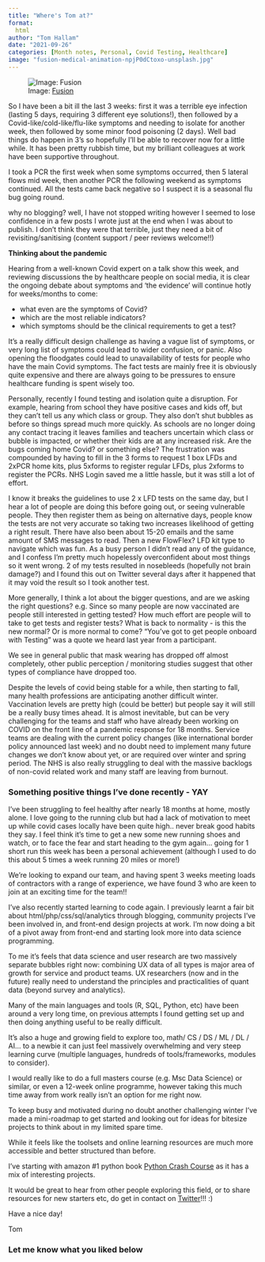 ```yaml
---
title: "Where's Tom at?"
format:
  html
author: "Tom Hallam"
date: "2021-09-26"
categories: [Month notes, Personal, Covid Testing, Healthcare]
image: "fusion-medical-animation-npjP0dCtoxo-unsplash.jpg"
---
```


![Image: [Fusion](https://unsplash.com/photos/npjP0dCtoxo){.external target="_blank"}](fusion-medical-animation-npjP0dCtoxo-unsplash.jpg)

So I have been a bit ill the last 3 weeks: first it was a terrible eye infection (lasting 5 days, requiring 3 different eye solutions!), then followed by a Covid-like/cold-like/flu-like symptoms and needing to isolate for another week, then followed by some minor food poisoning (2 days). Well bad things do happen in 3's so hopefully I'll be able to recover now for a little while. It has been pretty rubbish time, but my brilliant colleagues at work have been supportive throughout.

I took a PCR the first week when some symptoms occurred, then 5 lateral flows mid week, then another PCR the following weekend as symptoms continued. All the tests came back negative so I suspect it is a seasonal flu bug going round.

why no blogging? well, I have not stopped writing however I seemed to lose confidence in a few posts I wrote just at the end when I was about to publish. I don't think they were that terrible, just they need a bit of revisiting/sanitising (content support / peer reviews welcome!!)

**Thinking about the pandemic**

Hearing from a well-known Covid expert on a talk show this week, and reviewing discussions the by healthcare people on social media, it is clear the ongoing debate about symptoms and 'the evidence' will continue hotly for weeks/months to come:

* what even are the symptoms of Covid?
* which are the most reliable indicators?
* which symptoms should be the clinical requirements to get a test?

It's a really difficult design challenge as having a vague list of symptoms, or very long list of symptoms could lead to wider confusion, or panic. Also opening the floodgates could lead to unavailability of tests for people who have the main Covid symptoms. The fact tests are mainly free it is obviously quite expensive and there are always going to be pressures to ensure healthcare funding is spent wisely too.

Personally, recently I found testing and isolation quite a disruption. For example, hearing from school they have positive cases and kids off, but they can't tell us any which class or group. They also don't shut bubbles as before so things spread much more quickly. As schools are no longer doing any contact tracing it leaves families and teachers uncertain which class or bubble is impacted, or whether their kids are at any increased risk. Are the bugs coming home Covid? or something else? The frustration was compounded by having to fill in the 3 forms to request 1 box LFDs and 2xPCR home kits, plus 5xforms to register regular LFDs, plus 2xforms to register the PCRs. NHS Login saved me a little hassle, but it was still a lot of effort.

I know it breaks the guidelines to use 2 x LFD tests on the same day, but I hear a lot of people are doing this before going out, or seeing vulnerable people. They then register them as being on alternative days, people know the tests are not very accurate so taking two increases likelihood of getting a right result.
There have also been about 15-20 emails and the same amount of SMS messages to read. Then a new FlowFlex? LFD kit type to navigate which was fun. As a busy person I didn't read any of the guidance, and I confess I'm pretty much hopelessly overconfident about most things so it went wrong. 2 of my tests resulted in nosebleeds (hopefully not brain damage?) and I found this out on Twitter several days after it happened that it may void the result so I took another test.

More generally, I think a lot about the bigger questions, and are we asking the right questions? e.g. Since so many people are now vaccinated are people still interested in getting tested? How much effort are people will to take to get tests and register tests? What is back to normality - is this the new normal? Or is more normal to come? "You've got to get people onboard with Testing" was a quote we heard last year from a participant.

We see in general public that mask wearing has dropped off almost completely, other public perception / monitoring studies suggest that other types of compliance have dropped too.

Despite the levels of covid being stable for a while, then starting to fall, many health professions are anticipating another difficult winter. Vaccination levels are pretty high (could be better) but people say it will still be a really busy times ahead. It is almost inevitable, but can be very challenging for the teams and staff who have already been working on COVID on the front line of a pandemic response for 18 months. Service teams are dealing with the current policy changes (like international border policy announced last week) and no doubt need to implement many future changes we don't know about yet, or are required over winter and spring period. The NHS is also really struggling to deal with the massive backlogs of non-covid related work and many staff are leaving from burnout.

### **Something positive things I've done recently - YAY**

I've been struggling to feel healthy after nearly 18 months at home, mostly alone. I love going to the running club but had a lack of motivation to meet up while covid cases locally have been quite high.. never break good habits they say. I feel think it's time to get a new some new running shoes and watch, or to face the fear and start heading to the gym again... going for 1 short run this week has been a personal achievement (although I used to do this about 5 times a week running 20 miles or more!)

We're looking to expand our team, and having spent 3 weeks meeting loads of contractors with a range of experience, we have found 3 who are keen to join at an exciting time for the team!!

I've also recently started learning to code again. I previously learnt a fair bit about html/php/css/sql/analytics through blogging, community projects I've been involved in, and front-end design projects at work. I'm now doing a bit of a pivot away from front-end and starting look more into data science programming.

To me it's feels that data science and user research are two massively separate bubbles right now: combining UX data of all types is major area of growth for service and product teams. UX researchers (now and in the future) really need to understand the principles and practicalities of quant data (beyond survey and analytics).

Many of the main languages and tools (R, SQL, Python, etc) have been around a very long time, on previous attempts I found getting set up and then doing anything useful to be really difficult.

It's also a huge and growing field to explore too, math/ CS / DS / ML / DL / AI... to a newbie it can just feel massively overwhelming and very steep learning curve (multiple languages, hundreds of tools/frameworks, modules to consider).

I would really like to do a full masters course (e.g. Msc Data Science) or similar, or even a 12-week online programme, however taking this much time away from work really isn't an option for me right now.

To keep busy and motivated during no doubt another challenging winter I've made a mini-roadmap to get started and looking out for ideas for bitesize projects to think about in my limited spare time.

While it feels like the toolsets and online learning resources are much more accessible and better structured than before. 

I've starting with amazon #1 python book [Python Crash Course](https://www.amazon.co.uk/Python-Crash-Course-2nd-Edition/dp/1593279280/ref=sr_1_1?dchild=1&keywords=Python+Crash+Course&qid=1632664313&qsid=257-0886912-8412357&sr=8-1&sres=1593279280%2CB08JF5KR55%2CB08JDTNHKD%2C1910523119%2C1593276036%2CB084QLXLC7%2C1914167015%2C1712769944%2C1951791274%2CB08F85QY46%2C1914167066%2C1733042644%2C1695352262%2C139316093X%2C169823208X%2CB085RNT2C8&srpt=ABIS_BOOK){.external target="_blank"} as it has a mix of interesting projects. 

It would be great to hear from other people exploring this field, or to share resources for new starters etc, do get in contact on [Twitter](www.twitter.com/thomashallam){.external target="_blank"}!!! :)

Have a nice day!

Tom


### Let me know what you liked below

<script src="https://giscus.app/client.js"
        data-repo="thomashallam/thomashallam.github.io"
        data-repo-id="R_kgDOIW_M2g"
        data-category="General"
        data-category-id="DIC_kwDOIW_M2s4CSpZr"
        data-mapping="url"
        data-strict="0"
        data-reactions-enabled="1"
        data-emit-metadata="0"
        data-input-position="top"
        data-theme="dark_protanopia"
        data-lang="en"
        data-loading="lazy"
        crossorigin="anonymous"
        async>
</script>